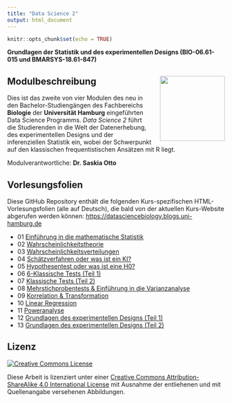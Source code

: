 ```yaml
---
title: "Data Science 2"
output: html_document
---
```


```r
knitr::opts_chunk$set(echo = TRUE)
```


**Grundlagen der Statistik und des experimentellen Designs (BIO-06.61-015 und BMARSYS-18.61-847)**


## Modulbeschreibung <img src="images/uhh_logo.png" align="right" width="150" style="margin-left: 20px"/>

Dies ist das zweite von vier Modulen des neu in den Bachelor-Studiengängen des Fachbereichs **Biologie** der **Universität Hamburg** eingeführten Data Science Programms. *Data Science 2* führt die Studierenden in die Welt der Datenerhebung, des experimentellen Designs und der inferenziellen Statistik ein, wobei der Schwerpunkt auf den klassischen frequentistischen Ansätzen mit R liegt.

Modulverantwortliche: **Dr. Saskia Otto**

## Vorlesungsfolien

Diese GitHub Repository enthält die folgenden Kurs-spezifischen HTML-Vorlesungsfolien (alle auf Deutsch), die bald von der aktuellen Kurs-Website abgerufen werden können: [https://datasciencebiology.blogs.uni-hamburg.de](https://datasciencebiology.blogs.uni-hamburg.de/course-portfolio/data-science-2/)


- 01 [Einführung in die mathematische Statistik](https://saskiaotto.github.io/uham-bio-data-science-2/01-introduction.html#/title-slide)
- 02 [Wahrscheinlichkeitstheorie](https://saskiaotto.github.io/uham-bio-data-science-2/02-probability-theory.html#/title-slide)
- 03 [Wahrscheinlichkeitsverteilungen](https://saskiaotto.github.io/uham-bio-data-science-2/03-probability-distributions.html#/title-slide)
- 04 [Schätzverfahren oder was ist ein KI?](https://saskiaotto.github.io/uham-bio-data-science-2/04-estimation.html#/title-slide)
- 05 [Hypothesentest oder was ist eine H0?](https://saskiaotto.github.io/uham-bio-data-science-2/05-hypothesis-testing.html#/title-slide)
- 06 [6-Klassische Tests (Teil 1)](https://saskiaotto.github.io/uham-bio-data-science-2/06-classical-tests-part1.html#/title-slide)
- 07 [Klassische Tests (Teil 2)](https://saskiaotto.github.io/uham-bio-data-science-2/07-classical-tests-part2.html#/title-slide)
- 08 [Mehrstichprobentests & Einführung in die Varianzanalyse](https://saskiaotto.github.io/uham-bio-data-science-2/08-1way-anova.html#/title-slide)
- 09 [Korrelation & Transformation](https://saskiaotto.github.io/uham-bio-data-science-2/09-correlation-transformation.html#1)
- 10 [Linear Regression](https://saskiaotto.github.io/uham-bio-data-science-2/10-regression.html#/title-slide)
- 11 [Poweranalyse](https://saskiaotto.github.io/uham-bio-data-science-2/11-power-analysis.html#/title-slide)
- 12 [Grundlagen des experimentellen Designs (Teil 1)](https://saskiaotto.github.io/uham-bio-data-science-2/12-basics-exp-design-part1.html#/title-slide)
- 13 [Grundlagen des experimentellen Designs (Teil 2)](https://saskiaotto.github.io/uham-bio-data-science-2/13-basics-exp-design-part2.html#/title-slide)


## Lizenz

<a rel="license" href="http://creativecommons.org/licenses/by-sa/4.0/">
  <img alt="Creative Commons License" style="border-width:0"
        src="https://i.creativecommons.org/l/by-sa/4.0/80x15.png" />
</a>

Diese Arbeit is lizenziert unter einer [Creative Commons Attribution-ShareAlike 4.0 International License ](http://creativecommons.org/licenses/by-sa/4.0/) mit Ausnahme der entliehenen und mit Quellenangabe versehenen Abbildungen.
